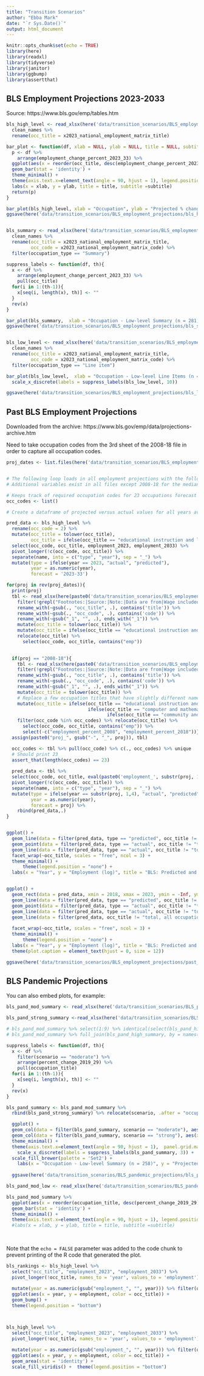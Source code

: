 ```yaml
---
title: "Transition Scenarios"
author: "Ebba Mark"
date: "`r Sys.Date()`"
output: html_document
---
```


```r
knitr::opts_chunk$set(echo = TRUE)
library(here)
library(readxl)
library(tidyverse)
library(janitor)
library(ggbump)
library(assertthat)

```

## BLS Employment Projections 2023-2033
Source: https://www.bls.gov/emp/tables.htm

```r

bls_high_level <- read_xlsx(here('data/transition_scenarios/BLS_employment_projections/occupation.xlsx'), sheet = 2, skip = 1, n_max= 23) %>% 
  clean_names %>% 
  rename(occ_title = x2023_national_employment_matrix_title)

bar_plot <- function(df, xlab = NULL, ylab = NULL, title = NULL, subtitle = NULL){
  p <- df %>% 
    arrange(employment_change_percent_2023_33) %>% 
  ggplot(aes(x = reorder(occ_title, desc(employment_change_percent_2023_33)), y = employment_change_percent_2023_33, fill = employment_change_percent_2023_33 < 0)) +
  geom_bar(stat = 'identity') +
  theme_minimal() +
  theme(axis.text.x=element_text(angle = 90, hjust = 1), legend.position = "none", panel.grid.major = element_blank()) +
  labs(x = xlab, y = ylab, title = title, subtitle =subtitle)
  return(p)
}

bar_plot(bls_high_level, xlab = "Occupation", ylab = "Projected % change from 2023-2033", title = "BLS Employment Projections 2023-2033") 
ggsave(here('data/transition_scenarios/BLS_employment_projections/bls_high_level_pct.jpg'), width = 8, height = 10)


bls_summary <- read_xlsx(here('data/transition_scenarios/BLS_employment_projections/occupation.xlsx'), sheet = 3, skip = 1, n_max = 1113) %>% 
  clean_names %>% 
  rename(occ_title = x2023_national_employment_matrix_title,
         occ_code = x2023_national_employment_matrix_code) %>% 
  filter(occupation_type == "Summary")

suppress_labels <- function(df, th){
  x <- df %>% 
    arrange(employment_change_percent_2023_33) %>% 
    pull(occ_title) 
  for(i in 1:(th-1)){
    x[seq(i, length(x), th)] <- ""
  }
  rev(x)
}

bar_plot(bls_summary,  xlab = "Occupation - Low-level Summary (n = 281)", ylab = "Projected % change from 2023-2033", title = "BLS Employment Projections 2023-2033 (Medium-specificity occupational categories)", subtitle = "Displaying 1/4 of occupational titles") + scale_x_discrete(labels = suppress_labels(bls_summary, 4)) 
ggsave(here('data/transition_scenarios/BLS_employment_projections/bls_summary_level_pct.jpg'), width = 10, height = 8)


bls_low_level <- read_xlsx(here('data/transition_scenarios/BLS_employment_projections/occupation.xlsx'), sheet = 3, skip = 1, n_max = 1113) %>% 
  clean_names %>% 
  rename(occ_title = x2023_national_employment_matrix_title,
         occ_code = x2023_national_employment_matrix_code) %>% 
  filter(occupation_type == "Line item")

bar_plot(bls_low_level,  xlab = "Occupation - Low-level Line Items (n = 832)", ylab = "Projected % change from 2023-2033", title = "BLS Employment Projections 2023-2033 (High-specificity occupational categories)", subtitle = "Displaying 1/10 of occupational titles") +
  scale_x_discrete(labels = suppress_labels(bls_low_level, 10))

ggsave(here('data/transition_scenarios/BLS_employment_projections/bls_low_level_pct.jpg'), width = 12, height = 8)

```


## Past BLS Employment Projections
Downloaded from the archive: https://www.bls.gov/emp/data/projections-archive.htm

Need to take occupation codes from the 3rd sheet of the 2008-18 file in order to capture all occupation codes. 
```r

proj_dates <- list.files(here('data/transition_scenarios/BLS_employment_projections/past_projections')) %>% .[!grepl("zip|jpg", .)]


# The following loop loads in all employment projections with the followign columns (occupation title, code, employment level in the base year, projected employment, change in numbers, change in percent)
# Additional variables exist in all files except 2008-18 for the median annual wage. 

# Keeps track of required occupation codes for 23 occupations forecast at this higher level
occ_codes <- list()

# Create a dataframe of projected versus actual values for all years available starting with most recent 2023-33 projection using (bls_high_level dataframe above)

pred_data <- bls_high_level %>% 
  rename(occ_code = 2) %>% 
  mutate(occ_title = tolower(occ_title),
         occ_title = ifelse(occ_title == "educational instruction and library occupations", "education, training, and library occupations", occ_title)) %>% 
  select(occ_code, occ_title, employment_2023, employment_2033) %>% 
  pivot_longer(!c(occ_code, occ_title)) %>% 
  separate(name, into = c("type", "year"), sep = "_") %>% 
  mutate(type = ifelse(year == 2023, "actual", "predicted"),
         year = as.numeric(year),
         forecast = '2023-33') 

for(proj in rev(proj_dates)){
  print(proj)
  tbl <- read_xlsx(here(paste0('data/transition_scenarios/BLS_employment_projections/past_projections/',proj, '/occupation.xlsx')), sheet = 2, skip = 1) %>% 
    filter(!grepl("Footnotes:|Source:|Note:|Data are from|Wage included represents", .[[1]])) %>% clean_names %>% 
    rename_with(~gsub(., "occ_title", .), contains('title')) %>% 
    rename_with(~gsub(., "occ_code", .), contains('code')) %>% 
    rename_with(~gsub("_1", "", .), ends_with("_1")) %>% 
    mutate(occ_title = tolower(occ_title)) %>% 
    mutate(occ_title = ifelse(occ_title == "educational instruction and library occupations", "education, training, and library occupations", occ_title)) %>% 
    relocate(occ_title) %>% 
      select(occ_code, occ_title, contains("emp"))
  

  if(proj == "2008-18"){
    tbl <- read_xlsx(here(paste0('data/transition_scenarios/BLS_employment_projections/past_projections/2008-18/occupation.xlsx')), sheet = 3, skip = 1) %>% 
    filter(!grepl("Footnotes:|Source:|Note:|Data are from|Wage included represents", .[[1]])) %>% clean_names %>% 
    rename_with(~gsub(., "occ_title", .), contains('title')) %>% 
    rename_with(~gsub(., "occ_code", .), contains('code')) %>% 
    rename_with(~gsub("_1", "", .), ends_with("_1")) %>% 
    mutate(occ_title = tolower(occ_title)) %>% 
    # Replace a few occupation titles that have slightly different names in 2008 (computer/math, comm/social services) and 2019 ("educational instruction and library occupations")
    mutate(occ_title = ifelse(occ_title == "educational instruction and library occupations", "education, training, and library occupations", 
                              ifelse(occ_title == "computer and mathematical science occupations", "computer and mathematical occupations",
                                     ifelse(occ_title == "community and social services occupations", "community and social service occupations", occ_title)))) %>% 
    filter(occ_code %in% occ_codes) %>% relocate(occ_title) %>% 
      select(occ_code, occ_title, contains("emp")) %>% 
      select(-c("employment_percent_2008", "employment_percent_2018"))}
  assign(paste0("proj_", gsub("-", "_", proj)), tbl)

  occ_codes <- tbl %>% pull(occ_code) %>% c(., occ_codes) %>% unique
  # Should print 23
  assert_that(length(occ_codes) == 23)
  
  pred_data <- tbl %>% 
  select(occ_code, occ_title, eval(paste0('employment_', substr(proj, 1,4))), eval(paste0('employment_20', substr(proj,6,7)))) %>% 
  pivot_longer(!c(occ_code, occ_title)) %>% 
  separate(name, into = c("type", "year"), sep = "_") %>% 
  mutate(type = ifelse(year == substr(proj, 1,4), "actual", "predicted"),
         year = as.numeric(year),
         forecast = proj) %>% 
    rbind(pred_data,.)
}


ggplot() +
  geom_line(data = filter(pred_data, type == "predicted", occ_title != "total, all occupations"), aes(x = year, y = log(value), color = occ_title), linetype = "dashed") +
  geom_point(data = filter(pred_data, type == "actual", occ_title != "total, all occupations"), aes(x = year, y = log(value), color = occ_title)) +
  geom_line(data = filter(pred_data, type == "actual", occ_title != "total, all occupations"), aes(x = year, y = log(value), color = occ_title)) +
  facet_wrap(~occ_title, scales = "free", ncol = 3) +
  theme_minimal() +
      theme(legend.position = "none") +
  labs(x = "Year", y = "Employment (log)", title = "BLS: Predicted and actual occupation-specific employment")


ggplot() +
  geom_rect(data = pred_data, xmin = 2018, xmax = 2023, ymin = -Inf, ymax = Inf, fill = "lightblue", alpha = 0.02) +
  geom_line(data = filter(pred_data, type == "predicted", occ_title != "total, all occupations"), aes(x = year, y = log(value), color = occ_title), linetype = "dashed") +
  geom_point(data = filter(pred_data, type == "actual", occ_title != "total, all occupations"), aes(x = year, y = log(value), color = occ_title)) +
  geom_line(data = filter(pred_data, type == "actual", occ_title != "total, all occupations"), aes(x = year, y = log(value), color = occ_title)) +
  geom_line(data = filter(pred_data, occ_title != "total, all occupations"), aes(x = year, y = log(value), group = forecast, color = occ_title), linetype = "dotted", alpha = 0.6) +
  
  facet_wrap(~occ_title, scales = "free", ncol = 3) +
  theme_minimal() +
      theme(legend.position = "none") +
  labs(x = "Year", y = "Employment (log)", title = "BLS: Predicted and actual occupation-specific employment", caption = "The dots and solid lines represent the actual realised values of occupational employment levels. \nThe dashed line indicates the 10-year ahead forecast of occupation-specific employment. \nThe dotted lines connect the base year value to the forecasted value. \nAll values are reported as part of the BLS Employment Projections. \nThe light blue shaded area indicates where forecasts have corresponding real-world values for comparison (2018-23).") +
  theme(plot.caption = element_text(hjust = 0, size = 12))

ggsave(here('data/transition_scenarios/BLS_employment_projections/past_projections/bls_real_forecast_values.jpg'), width = 10, height = 12)


```


## BLS Pandemic Projections

You can also embed plots, for example:

```r
bls_pand_mod_summary <- read_xlsx(here('data/transition_scenarios/BLS_pandemic_projections/matrix_pandemic_moderate_impact.xlsx'), skip = 2) %>% clean_names %>% filter(occupation_type == "Summary" & industry_code == "TE1000") %>% select(-c(occupation_type, occupation_code, industry_code, industry_title, industry_type)) %>% mutate(scenario = "moderate")

bls_pand_strong_summary <-read_xlsx(here('data/transition_scenarios/BLS_pandemic_projections/matrix_pandemic_strong_impact.xlsx'), skip = 2) %>% clean_names %>% filter(occupation_type == "Summary" & industry_code == "TE1000") %>% select(-c(occupation_type, occupation_code, industry_code, industry_title, industry_type)) %>% mutate(scenario = "strong")

# bls_pand_mod_summary %>% select(1:9) %>% identical(select(bls_pand_high_summary, 1:9))
# bls_pand_mod_summary %>% full_join(bls_pand_high_summary, by = names(bls_pand_mod_summary)[1:9])

suppress_labels <- function(df, th){
  x <- df %>% 
    filter(scenario == "moderate") %>% 
    arrange(percent_change_2019_29) %>% 
    pull(occupation_title) 
  for(i in 1:(th-1)){
    x[seq(i, length(x), th)] <- ""
  }
  rev(x)
}

bls_pand_summary <- bls_pand_mod_summary %>% 
  rbind(bls_pand_strong_summary) %>% relocate(scenario, .after = "occupation_title")

  ggplot() +
  geom_col(data = filter(bls_pand_summary, scenario == "moderate"), aes(x = reorder(occupation_title, desc(percent_change_2019_29)), y = percent_change_2019_29, fill = scenario), alpha = 0.7) +
  geom_col(data = filter(bls_pand_summary, scenario == "strong"), aes(x = reorder(occupation_title, desc(percent_change_2019_29)), y = percent_change_2019_29, fill = scenario), alpha = 0.5) +
  theme_minimal() +
  theme(axis.text.x=element_text(angle = 90, hjust = 1),  panel.grid.major = element_blank()) +
    scale_x_discrete(labels = suppress_labels(bls_pand_summary, 3)) +
  scale_fill_brewer(palette = 'Set2') +
    labs(x = "Occupation - Low-level Summary (n = 258)", y = "Projected % change from 2019-2029", title = "BLS Pandemic Employment Projections 2019-2029 (Medium-specificity occupational categories)", subtitle = "Displaying 1/3 of occupational titles", fill = "Scenario")
  
  ggsave(here('data/transition_scenarios/BLS_pandemic_projections/bls_pandemic_scenarios_pct.jpg'), width = 12, height = 8)

```


```r

bls_pand_mod_low <- read_xlsx(here('data/transition_scenarios/BLS_pandemic_projections/matrix_pandemic_moderate_impact.xlsx'), skip = 2) %>% clean_names %>% filter(occupation_type == "Line item" & industry_code == "TE1000")

bls_pand_mod_summary %>% 
  ggplot(aes(x = reorder(occupation_title, desc(percent_change_2019_29)), y = percent_change_2019_29, fill = percent_change_2019_29 < 0)) +
  geom_bar(stat = 'identity') +
  theme_minimal() +
  theme(axis.text.x=element_text(angle = 90, hjust = 1), legend.position = "none", panel.grid.major = element_blank()) #+
  #labs(x = xlab, y = ylab, title = title, subtitle =subtitle)
  
  
```

Note that the `echo = FALSE` parameter was added to the code chunk to prevent printing of the R code that generated the plot.

```r
bls_rankings <- bls_high_level %>% 
  select("occ_title", "employment_2023", "employment_2033") %>% 
  pivot_longer(!occ_title, names_to = 'year', values_to = 'employment') %>% 
  
  mutate(year = as.numeric(gsub("employment_", "", year))) %>% filter(occ_title != "Total, all occupations") %>% 
  ggplot(aes(x = year, y = employment, color = occ_title)) + 
  geom_bump() +
  theme(legend.position = "bottom")



bls_high_level %>% 
  select("occ_title", "employment_2023", "employment_2033") %>% 
  pivot_longer(!occ_title, names_to = 'year', values_to = 'employment') %>% 
  
  mutate(year = as.numeric(gsub("employment_", "", year))) %>% filter(occ_title != "Total, all occupations") %>% 
  ggplot(aes(x = year, y = employment, color = occ_title)) + 
  geom_area(stat = 'identity') +
  scale_fill_viridis() +  theme(legend.position = "bottom")
```



